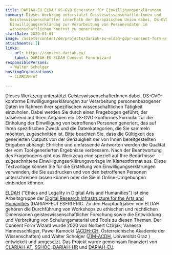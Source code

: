 ```yaml
---
title: DARIAH-EU ELDAH DS-GVO Generator für Einwilligungserklärungen
summary: Dieses Werkzeug unterstützt GeisteswissenschaftlerInnen und
  Geisteswissenschaftler innerhalb der Europäischen Union dabei, DS-GVO konforme
  Einwilligungserklärung zur Verarbeitung von Personendaten im
  wissenschaftlichen Kontext zu generieren.
startDate: 2020-01-01
image: /assets/content/de/projects/dariah-eu-eldah-gdpr-consent-form-wizard/eldah-logo_small.png
attachments: []
links:
  - url: https://consent.dariah.eu/
    label: DARIAH-EU ELDAH Consent Form Wizard
responsiblePersons:
  - Walter Scholger
hostingOrganizations:
  - CLARIAH-AT

---
```

Dieses Werkzeug unterstützt GeisteswissenschafterInnen dabei, DS-GVO-konforme Einwilligungserklärungen zur Verarbeitung personenbezogener Daten im Rahmen ihrer spezifischen wissenschaftlichen Tätigkeit einzuholen.
Dabei werden Sie durch einen Fragebogen geführt, der basierend auf Ihren Angaben ein DS-GVO-konformes Formular für die Einholung der Einwilligung von betroffenen Personen generiert, das auf Ihren spezifischen Zweck und die Datenkategorien, die Sie sammeln möchten, zugeschnitten ist.
Bitte beachten Sie, dass die Gültigkeit des generierten Outputs von der Genauigkeit der von Ihnen bereitgestellten Eingaben abhängt: Ehrliche und umfassende Antworten werden die Qualität der vom Tool generierten Ergebnisse verbessern.
Nach der Beantwortung des Fragebogens gibt das Werkzeug eine speziell auf Ihre Bedürfnisse zugeschnittene Einwilligungserklärungsvorlage im Klartextformat aus. Diese Textvorlage können Sie für die Erstellung von Einwilligungserklärungen verwenden, die Sie ausdrucken und von den betroffenen Personen unterschreiben lassen können oder die Sie in Online-Umgebungen einbinden können.

[ELDAH](https://eldah.hypotheses.org/) ("Ethics and Legality in Digital Arts and Humanities") ist eine Arbeitsgruppe der [Digital Research Infrastructure for the Arts and Humanities](https://www.dariah.eu/) (DARIAH-EU) ESFRI ERIC. Zu den Hauptaufgaben von ELDAH gehören die Durchführung von Workshops zu ethischen und rechtlichen Dimensionen geisteswissenschaftlicher Forschung sowie die Entwicklung und Verbreitung von Schulungsmaterial und Tools zu diesen Themen.
Der Consent Form Wizard wurde 2020 von Norbert Czirjak, Vanessa Hannesschläger, Pawel Kamocki ([ACDH-CH](https://www.oeaw.ac.at/acdh/), Österreichische Akademie der Wissenschaften) und Walter Scholger ([ZIM-ACDH](https://informationsmodellierung.uni-graz.at/), Universität Graz ) entwickelt und umgesetzt. Das Projekt wurde gemeinsam finanziert von [CLARIAH-AT](https://digital-humanities.at/de/dha/clariah-at), [SSHOC](https://sshopencloud.eu/), [DARIAH-HR](http://dariah.hr/en/home/) und [DARIAH-EU](https://www.dariah.eu/).
